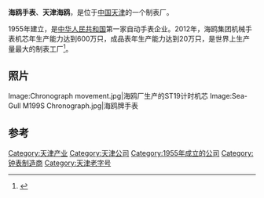 {{Infobox company
| name             = 天津海鸥
| logo             = 
| caption          = 
| type             = 
| genre            = 
| fate             = 
| predecessor      = 
| successor        = 
| foundation       = 1955
| founder          = 
| defunct          = 
| location_city    = [[天津|天津]]
| location_country = [[中国|中国]]
| location         = 
| locations        = 
| area_served      = 
| key_people       = 
| industry         = 制表、机械
| products         = 手表、仪器
| services         = 
| revenue          = 
| operating_income = 
| net_income       = 
| aum              = 
| assets           = 
| equity           = 
| owner            = 国有
| num_employees    = 3000 (2011)
| parent           = 
| divisions        = 
| subsid           = 
| homepage         = {{URL|www.tjseagull.com}}
| footnotes        = 
| intl             = 
}}
'''海鸥手表'''、'''天津海鸥'''，是位于[[中国|中国]][[天津|天津]]的一个制表厂。

1955年建立，是[[中华人民共和国|中华人民共和国]]第一家自动手表企业。2012年，海鸥集团机械手表机芯年生产能力达到600万只，成品表年生产能力达到20万只，是世界上生产量最大的制表工厂<ref>{{Cite web |url=http://www.europastar.com/magazine/highlights/1004082674-tianjin-sea-gull-watch.html |title='Tianjin Sea-Gull Watch' |accessdate=2013-11-30 |archive-date=2018-06-22 |archive-url=https://web.archive.org/web/20180622234434/http://www.europastar.com/magazine/highlights/1004082674-tianjin-sea-gull-watch.html |dead-url=no }}</ref>。

==照片==
<gallery>
Image:Chronograph movement.jpg|海鸥厂生产的ST19计时机芯
Image:Sea-Gull M199S Chronograph.jpg|海鸥牌手表
</gallery>

==参考==
{{reflist}}

[[Category:天津产业|Category:天津产业]]
[[Category:天津公司|Category:天津公司]]
[[Category:1955年成立的公司|Category:1955年成立的公司]]
[[Category:钟表制造商|Category:钟表制造商]]
[[Category:天津老字号|Category:天津老字号]]